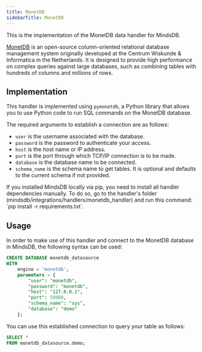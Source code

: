 ```yaml
---
title: MonetDB
sidebarTitle: MonetDB
---
```


This is the implementation of the MonetDB data handler for MindsDB.

[MonetDB](https://www.monetdb.org/) is an open-source column-oriented relational database management system originally developed at the Centrum Wiskunde & Informatica in the Netherlands. It is designed to provide high performance on complex queries against large databases, such as combining tables with hundreds of columns and millions of rows.

## Implementation

This handler is implemented using `pymonetdb`, a Python library that allows you to use Python code to run SQL commands on the MonetDB database.

The required arguments to establish a connection are as follows:

* `user` is the username associated with the database.
* `password` is the password to authenticate your access.
* `host` is the host name or IP address.
* `port` is the port through which TCP/IP connection is to be made.
* `database` is the database name to be connected.
* `schema_name` is the schema name to get tables. It is optional and defaults to the current schema if not provided.

<Tip>
If you installed MindsDB locally via pip, you need to install all handler dependencies manually. To do so, go to the handler's folder (mindsdb/integrations/handlers/monetdb_handler) and run this command: `pip install -r requirements.txt`.
</Tip>

## Usage

In order to make use of this handler and connect to the MonetDB database in MindsDB, the following syntax can be used:

```sql
CREATE DATABASE monetdb_datasource
WITH
    engine = 'monetdb',
    parameters = {
        "user": "monetdb",
        "password": "monetdb",
        "host": "127.0.0.1",
        "port": 50000,
        "schema_name": "sys",
        "database": "demo"
    };
```

You can use this established connection to query your table as follows:

```sql
SELECT *
FROM monetdb_datasource.demo;
```
